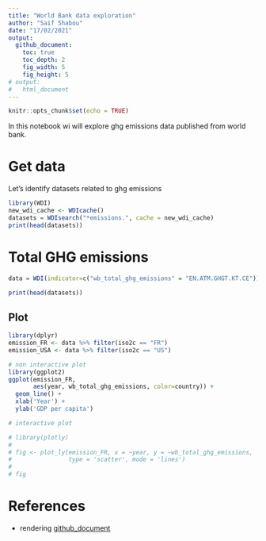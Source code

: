 ```yaml
---
title: "World Bank data exploration"
author: "Saif Shabou"
date: "17/02/2021"
output:
  github_document:
    toc: true
    toc_depth: 2
    fig_width: 5
    fig_height: 5
# output:
#   html_document
---
```



```r
knitr::opts_chunk$set(echo = TRUE)
```



In this notebook wi will explore ghg emissions data published from world bank. 

# Get data


Let's identify datasets related to ghg emissions

```r
library(WDI)
new_wdi_cache <- WDIcache()
datasets = WDIsearch("*emissions.", cache = new_wdi_cache)
print(head(datasets))
```


# Total GHG emissions

```r
data = WDI(indicator=c("wb_total_ghg_emissions" = "EN.ATM.GHGT.KT.CE"))

print(head(datasets))
```

## Plot

```r

library(dplyr)
emission_FR <- data %>% filter(iso2c == "FR")
emission_USA <- data %>% filter(iso2c == "US")

# non interactive plot
library(ggplot2)
ggplot(emission_FR, 
       aes(year, wb_total_ghg_emissions, color=country)) + 
  geom_line() + 
  xlab('Year') + 
  ylab('GDP per capita')

# interactive plot

# library(plotly)
# 
# fig <- plot_ly(emission_FR, x = ~year, y = ~wb_total_ghg_emissions,
#                type = 'scatter', mode = 'lines')
# 
# fig
```

# References
- rendering [github_document](https://rmarkdown.rstudio.com/github_document_format.html)
